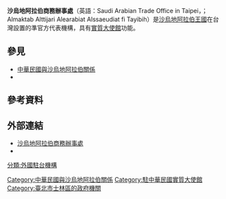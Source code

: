 {{infobox Organization
|name             = 沙烏地阿拉伯商務辦事處
|native_name      = {{lang|ar|المكتب التجاري العربي السعودي في تايبيه}}<br />{{lang|en|Saudi Arabian Trade Office in Taipei}}
|image            = The Diplomatic Quarter (使館特區) of Taiwan (中華民國), as seen from Lane 101, Tianmu West road (天母西路101巷) on 31 October 2017, around 1PM (Picture 1).jpg
|size             = 
|formation        = {{Start date|1993}}
|type             = 實質大使館
|status           = 
|registration_id  = 
|leader_title     = 代表
|leader_name      = 艾德爾（Adel Fahad A. Althaidi）
|leader_title2    = 
|leader_name2     = 
|subsidiaries     = 
|headquarters     = {{ROC}}[[台北市|台北市]][[士林區|士林區]]天母西路62巷9號4樓
|num_members      = 
|region_served    = {{ROC-TW}}
|parent_organization = 
|website          = [http://embassies.mofa.gov.sa/sites/taiwan/EN/Pages/default.aspx http://embassies.mofa.gov.sa/]
}}
'''沙烏地阿拉伯商務辦事處'''（英語：Saudi Arabian Trade Office in Taipei，{{lang-ar|المكتب التجاري العربي السعودي في تايبيه}}；Almaktab Alttijari Alearabiat Alssaeudiat fi Tayibih）是[[沙烏地阿拉伯王國|沙烏地阿拉伯王國]]在台灣設置的準官方代表機構，具有[[實質大使館|實質大使館]]功能。

==參見==
* [[中華民國與沙烏地阿拉伯關係|中華民國與沙烏地阿拉伯關係]]
* {{link-en|駐沙烏地阿拉伯王國台北經濟文化代表處|Taipei Economic and Cultural Representative Office in the Kingdom of Saudi Arabia}}

==參考資料==
{{reflist}}

==外部連結==
* [http://embassies.mofa.gov.sa/sites/taiwan/EN/Pages/default.aspx 沙烏地阿拉伯商務辦事處] {{Wayback|url=http://embassies.mofa.gov.sa/sites/taiwan/EN/Pages/default.aspx |date=20190815062723 }}
* {{Twitter|sato_tpe}}

{{外國駐台機構}}

[[Category:中華民國與沙烏地阿拉伯關係|Category:中華民國與沙烏地阿拉伯關係]]
[[分類:外國駐台機構|分類:外國駐台機構]]
[[Category:駐中華民國實質大使館|Category:駐中華民國實質大使館]]
[[Category:臺北市士林區的政府機關|Category:臺北市士林區的政府機關]]